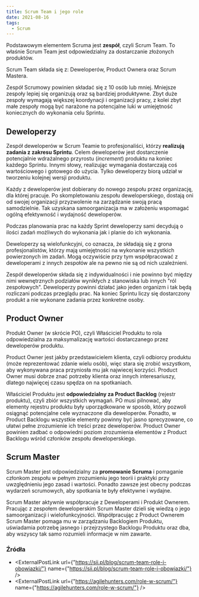 ```yaml
---
title: Scrum Team i jego role
date: 2021-08-16
tags:
  - Scrum
---
```



Podstawowym elementem Scruma jest **zespół**, czyli Scrum Team.
To właśnie Scrum Team jest odpowiedzialny za dostarczanie złożonych produktów.

Scrum Team składa się z: Deweloperów, Product Ownera oraz Scrum Mastera.

Zespół Scrumowy powinien składać się z 10 osób lub mniej.
Mniejsze zespoły lepiej się organizują oraz są bardziej produktywne.
Zbyt duże zespoły wymagają większej koordynacji i organizacji pracy, z kolei zbyt małe zespoły mogą być narażone na potencjalne luki w umiejętność koniecznych do wykonania celu Sprintu.


## Deweloperzy

Zespół deweloperów w Scrum Teamie to profesjonaliści, którzy **realizują zadania z zakresu Sprintu**.
Celem deweloperów jest dostarczenie potencjalnie wdrażalnego przyrostu (*increment*) produktu na koniec każdego Sprintu.
Innymi słowy, realizując wymagania dostarczają coś wartościowego i gotowego do użycia.
Tylko deweloperzy biorą udział w tworzeniu kolejnej wersji produktu.

Każdy z deweloperów jest dobierany do nowego zespołu przez organizację, dla której pracuje.
Po skompletowaniu zespołu deweloperskiego, dostają oni od swojej organizacji przyzwolenie na zarządzanie swoją pracą samodzielnie.
Tak uzyskana samoorganizacja ma w założeniu wspomagać ogólną efektywność i wydajność deweloperów.

Podczas planowania prac na każdy Sprint deweloperzy sami decydują o ilości zadań możliwych do wykonania jak i planie do ich wykonania.

Deweloperzy są wielofunkcyjni, co oznacza, że składają się z grona profesjonalistów, którzy mają umiejętności na wykonanie wszystkich powierzonych im zadań.
Mogą oczywiście przy tym współpracować z deweloperami z innych zespołów ale na pewno nie są od nich uzależnieni.

Zespół deweloperów składa się z indywidualności i nie powinno być między nimi wewnętrznych podziałów wynikłych z stanowiska lub innych "ról zespołowych".
Deweloperzy powinni działać jako jeden organizm i tak będą rozliczani podczas przeglądu prac.
Na koniec Sprintu liczy się dostarczony produkt a nie wykonane zadania przez konkretne osoby.

## Product Owner

Produkt Owner (w skrócie PO), czyli Właściciel Produktu to rola odpowiedzialna za maksymalizację wartości dostarczanego przez deweloperów produktu.

Product Owner jest jakby przedstawicielem klienta, czyli odbiorcy produktu (może reprezentować zdanie wielu osób), więc stara się zrobić wszystkom, aby wykonywana praca przyniosła mu jak najwiecej korzyści.
Product Owner musi dobrze znać potrzeby klienta oraz innych interesariuszy, dlatego najwięcej czasu spędza on na spotkaniach.

Właściciel Produktu jest **odpowiedzialny za Product Backlog** (rejestr produktu), czyli zbiór wszystkich wymagań.
PO musi pilnować, aby elementy rejestru produktu były uporządkowane w sposób, który pozwoli osiągnąć potencjalne cele wyznaczone dla deweloperów. Ponadto, w Product Backlogu wszystkie elementy powinny być jasno sprecyzowane, co ułatwi pełne zrozumienie ich treści przez deweloperów.
Product Owner powinien zadbać o odpowiedni poziom zrozumienia elementów z Product Backlogu wśród członków zespołu deweloperskiego.

## Scrum Master

Scrum Master jest odpowiedzialny za **promowanie Scruma** i pomaganie członkom zespołu w pełnym zrozumieniu jego teorii i praktyki przy uwzględnieniu jego zasad i wartości. Ponadto zawsze jest obecny podczas wydarzeń scrumowych, aby spotkania te były efektywne i wydajne.

Scrum Master aktywnie współpracuje z Deweloperami i Produkt Ownerem.
Pracując z zespołem deweloperskim Scrum Master dzieli się wiedzą o jego samoorganizacji i wielofunkcyjności.
Współpracując z Product Ownerem Scrum Master pomaga mu w zarządzaniu Backlogiem Produktu, uświadamia potrzebę jasnego i przejrzystego Backlogu Produktu oraz dba, aby wszyscy tak samo rozumieli informacje w nim zawarte.

### Źródła

- <ExternalPostLink url={"https://sii.pl/blog/scrum-team-role-i-obowiazki/"} name={"https://sii.pl/blog/scrum-team-role-i-obowiazki/"} />
- <ExternalPostLink url={"https://agilehunters.com/role-w-scrum/"} name={"https://agilehunters.com/role-w-scrum/"} />

